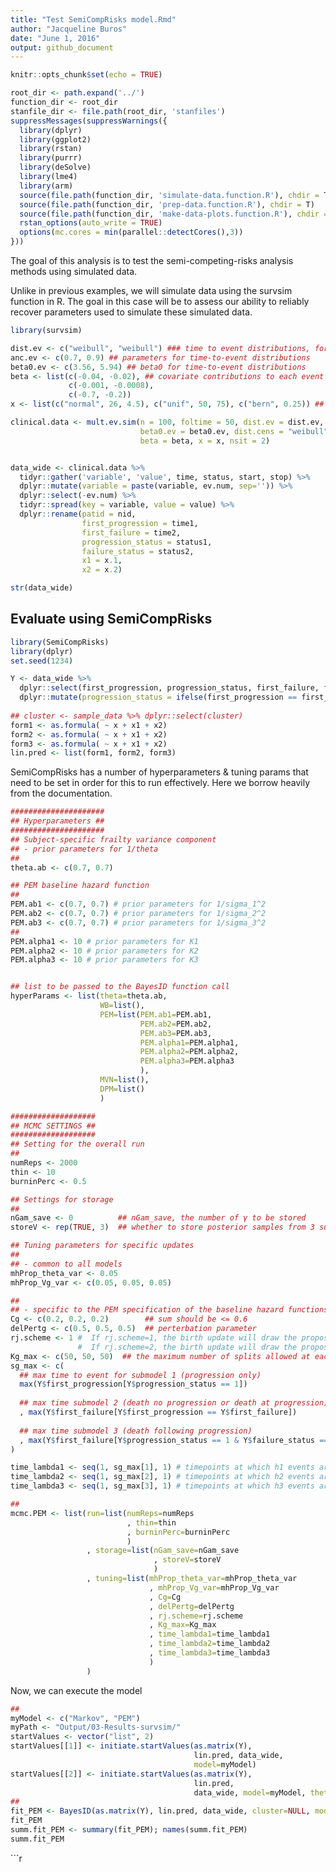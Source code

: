 ```yaml
---
title: "Test SemiCompRisks model.Rmd"
author: "Jacqueline Buros"
date: "June 1, 2016"
output: github_document
---
```


```r
knitr::opts_chunk$set(echo = TRUE)
```

```r
root_dir <- path.expand('../')
function_dir <- root_dir
stanfile_dir <- file.path(root_dir, 'stanfiles')
suppressMessages(suppressWarnings({
  library(dplyr)
  library(ggplot2)
  library(rstan)
  library(purrr)
  library(deSolve)
  library(lme4)
  library(arm)
  source(file.path(function_dir, 'simulate-data.function.R'), chdir = T)
  source(file.path(function_dir, 'prep-data.function.R'), chdir = T)
  source(file.path(function_dir, 'make-data-plots.function.R'), chdir = T)
  rstan_options(auto_write = TRUE)
  options(mc.cores = min(parallel::detectCores(),3))
}))
```

The goal of this analysis is to test the semi-competing-risks analysis methods using simulated data. 

Unlike in previous examples, we will simulate data using the survsim function in R. The goal in this case will be to assess our ability to reliably recover parameters used to simulate these simulated data.

```r
library(survsim)

dist.ev <- c("weibull", "weibull") ### time to event distributions, for each event type
anc.ev <- c(0.7, 0.9) ## parameters for time-to-event distributions
beta0.ev <- c(3.56, 5.94) ## beta0 for time-to-event distributions
beta <- list(c(-0.04, -0.02), ## covariate contributions to each event type
             c(-0.001, -0.0008),
             c(-0.7, -0.2))
x <- list(c("normal", 26, 4.5), c("unif", 50, 75), c("bern", 0.25)) ## distributions of parameters

clinical.data <- mult.ev.sim(n = 100, foltime = 50, dist.ev = dist.ev, anc.ev = anc.ev,
                             beta0.ev = beta0.ev, dist.cens = "weibull", anc.cens = 1, beta0.cens = 5.2,
                             beta = beta, x = x, nsit = 2)


data_wide <- clinical.data %>%
  tidyr::gather('variable', 'value', time, status, start, stop) %>%
  dplyr::mutate(variable = paste(variable, ev.num, sep='')) %>%
  dplyr::select(-ev.num) %>%
  tidyr::spread(key = variable, value = value) %>%
  dplyr::rename(patid = nid,
                first_progression = time1,
                first_failure = time2,
                progression_status = status1,
                failure_status = status2,
                x1 = x.1,
                x2 = x.2)

str(data_wide)
```

## Evaluate using SemiCompRisks

```r
library(SemiCompRisks)
library(dplyr)
set.seed(1234)

Y <- data_wide %>% 
  dplyr::select(first_progression, progression_status, first_failure, failure_status) %>%
  dplyr::mutate(progression_status = ifelse(first_progression == first_failure, 0, 1))
  
## cluster <- sample_data %>% dplyr::select(cluster)
form1 <- as.formula( ~ x + x1 + x2)
form2 <- as.formula( ~ x + x1 + x2)
form3 <- as.formula( ~ x + x1 + x2)
lin.pred <- list(form1, form2, form3)
```

SemiCompRisks has a number of hyperparameters & tuning params that need to be set in order for this to run effectively. Here we borrow heavily from the documentation.

```r

#####################
## Hyperparameters ##
#####################
## Subject-specific frailty variance component
## - prior parameters for 1/theta
##
theta.ab <- c(0.7, 0.7)

## PEM baseline hazard function
##
PEM.ab1 <- c(0.7, 0.7) # prior parameters for 1/sigma_1^2
PEM.ab2 <- c(0.7, 0.7) # prior parameters for 1/sigma_2^2
PEM.ab3 <- c(0.7, 0.7) # prior parameters for 1/sigma_3^2
##
PEM.alpha1 <- 10 # prior parameters for K1
PEM.alpha2 <- 10 # prior parameters for K2
PEM.alpha3 <- 10 # prior parameters for K3


## list to be passed to the BayesID function call
hyperParams <- list(theta=theta.ab,
                    WB=list(),
                    PEM=list(PEM.ab1=PEM.ab1,
                             PEM.ab2=PEM.ab2, 
                             PEM.ab3=PEM.ab3,
                             PEM.alpha1=PEM.alpha1, 
                             PEM.alpha2=PEM.alpha2, 
                             PEM.alpha3=PEM.alpha3
                             ),
                    MVN=list(),
                    DPM=list()
                    )

###################
## MCMC SETTINGS ##
###################
## Setting for the overall run
##
numReps <- 2000
thin <- 10
burninPerc <- 0.5

## Settings for storage
##
nGam_save <- 0          ## nGam_save, the number of γ to be stored
storeV <- rep(TRUE, 3)  ## whether to store posterior samples from 3 submodels

## Tuning parameters for specific updates
##
## - common to all models
mhProp_theta_var <- 0.05
mhProp_Vg_var <- c(0.05, 0.05, 0.05)

##
## - specific to the PEM specification of the baseline hazard functions
Cg <- c(0.2, 0.2, 0.2)        ## sum should be <= 0.6
delPertg <- c(0.5, 0.5, 0.5)  ## perterbation parameter 
rj.scheme <- 1 #  If rj.scheme=1, the birth update will draw the proposal time split from 1 : smax. 
               #  If rj.scheme=2, the birth update will draw the proposal time split from uniquely ordered failure times in the data.
Kg_max <- c(50, 50, 50)  ## the maximum number of splits allowed at each iteration in MHG algorithm for PEM models
sg_max <- c(
  ## max time to event for submodel 1 (progression only)
  max(Y$first_progression[Y$progression_status == 1]) 
  
  ## max time submodel 2 (death no progression or death at progression)
  , max(Y$first_failure[Y$first_progression == Y$first_failure])
  
  ## max time submodel 3 (death following progression)
  , max(Y$first_failure[Y$progression_status == 1 & Y$failure_status == 1]) 
)

time_lambda1 <- seq(1, sg_max[1], 1) # timepoints at which h1 events are calculated
time_lambda2 <- seq(1, sg_max[2], 1) # timepoints at which h2 events are calculated
time_lambda3 <- seq(1, sg_max[3], 1) # timepoints at which h3 events are calculated

##
mcmc.PEM <- list(run=list(numReps=numReps
                          , thin=thin
                          , burninPerc=burninPerc
                          )
                 , storage=list(nGam_save=nGam_save
                                , storeV=storeV
                                )
                 , tuning=list(mhProp_theta_var=mhProp_theta_var
                               , mhProp_Vg_var=mhProp_Vg_var
                               , Cg=Cg
                               , delPertg=delPertg
                               , rj.scheme=rj.scheme
                               , Kg_max=Kg_max
                               , time_lambda1=time_lambda1 
                               , time_lambda2=time_lambda2
                               , time_lambda3=time_lambda3
                               )
                 )
```

Now, we can execute the model

```r
##
myModel <- c("Markov", "PEM")
myPath <- "Output/03-Results-survsim/"
startValues <- vector("list", 2)
startValues[[1]] <- initiate.startValues(as.matrix(Y),
                                         lin.pred, data_wide,
                                         model=myModel)
startValues[[2]] <- initiate.startValues(as.matrix(Y),
                                         lin.pred,
                                         data_wide, model=myModel, theta = 0.23)
##
fit_PEM <- BayesID(as.matrix(Y), lin.pred, data_wide, cluster=NULL, model=myModel, hyperParams = hyperParams,  mcmc = mcmc.PEM, path=myPath)
fit_PEM
summ.fit_PEM <- summary(fit_PEM); names(summ.fit_PEM)
summ.fit_PEM
```


```r

